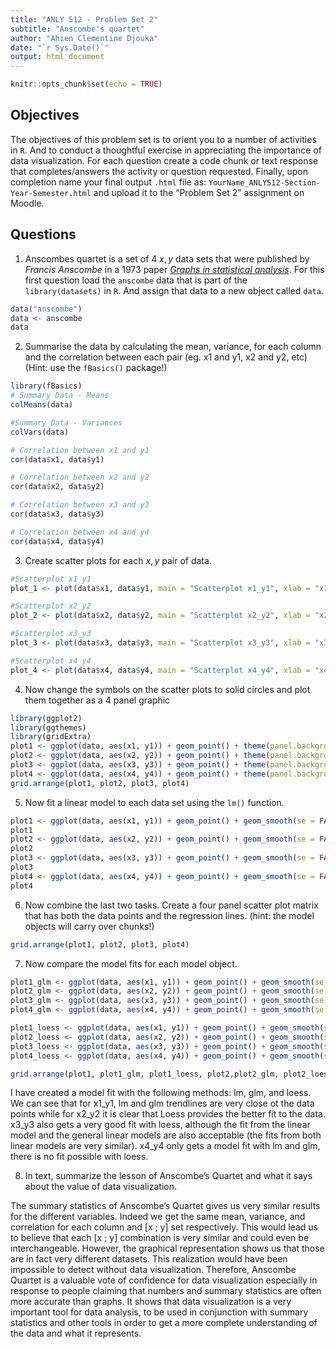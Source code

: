 ```yaml
---
title: "ANLY 512 - Problem Set 2"
subtitle: "Anscombe's quartet"
author: "Ahien Clementine Djouka"
date: "`r Sys.Date()`"
output: html_document
---
```


```r
knitr::opts_chunk$set(echo = TRUE)
```


## Objectives

The objectives of this problem set is to orient you to a number of activities in `R`.  And to conduct a thoughtful exercise in appreciating the importance of data visualization.  For each question create a code chunk or text response that completes/answers the activity or question requested. Finally, upon completion name your final output `.html` file as: `YourName_ANLY512-Section-Year-Semester.html` and upload it to the "Problem Set 2" assignment on Moodle.



## Questions

1. Anscombes quartet is a set of 4 $x,y$ data sets that were published by *Francis Anscombe* in a 1973 paper [*Graphs in statistical analysis*](https://www.jstor.org/stable/2682899?seq=1#page_scan_tab_contents).  For this first question load the `anscombe` data that is part of the `library(datasets)` in `R`.  And assign that data to a new object called `data`.

```r
data("anscombe")
data <- anscombe
data
```


2. Summarise the data by calculating the mean, variance, for each column and the correlation between each pair (eg. x1 and y1, x2 and y2, etc) (Hint: use the `fBasics()` package!)

```r
library(fBasics)
# Summary Data - Means
colMeans(data)

#Summary Data - Variances
colVars(data)

# Correlation between x1 and y1
cor(data$x1, data$y1)

# Correlation between x2 and y2
cor(data$x2, data$y2)

# Correlation between x3 and y3
cor(data$x3, data$y3)

# Correlation between x4 and y4
cor(data$x4, data$y4)
```

3. Create scatter plots for each $x, y$ pair of data.
```r
#Scatterplot x1_y1
plot_1 <- plot(data$x1, data$y1, main = "Scatterplot x1_y1", xlab = "x1", ylab = "y1")

#Scatterplot x2_y2
plot_2 <- plot(data$x2, data$y2, main = "Scatterplot x2_y2", xlab = "x2", ylab = "y2")

#Scatterplot x3_y3
plot_3 <- plot(data$x3, data$y3, main = "Scatterplot x3_y3", xlab = "x3", ylab = "y3")

#Scatterplot x4_y4
plot_4 <- plot(data$x4, data$y4, main = "Scatterplot x4_y4", xlab = "x4", ylab = "y4")
```

4. Now change the symbols on the scatter plots to solid circles and plot them together as a 4 panel graphic

```r
library(ggplot2)
library(ggthemes)
library(gridExtra)
plot1 <- ggplot(data, aes(x1, y1)) + geom_point() + theme(panel.background = element_rect(fill = "white")) + theme(axis.line = element_line(colour = "black")) + ggtitle("Scatterplot x1 vs y1")
plot2 <- ggplot(data, aes(x2, y2)) + geom_point() + theme(panel.background = element_rect(fill = "white")) + theme(axis.line = element_line(colour = "black")) + ggtitle("Scatterplot x2 vs y2")
plot3 <- ggplot(data, aes(x3, y3)) + geom_point() + theme(panel.background = element_rect(fill = "white")) + theme(axis.line = element_line(colour = "black")) + ggtitle("Scatterplot x3 vs y3")
plot4 <- ggplot(data, aes(x4, y4)) + geom_point() + theme(panel.background = element_rect(fill = "white")) + theme(axis.line = element_line(colour = "black")) + ggtitle("Scatterplot x4 vs y4")
grid.arrange(plot1, plot2, plot3, plot4)
```

5. Now fit a linear model to each data set using the `lm()` function.
```r
plot1 <- ggplot(data, aes(x1, y1)) + geom_point() + geom_smooth(se = FALSE, method = "lm") + theme(panel.background = element_rect(fill = "white")) + theme(axis.line = element_line(colour = "black")) + ggtitle("x1_y1 with lm")
plot1
plot2 <- ggplot(data, aes(x2, y2)) + geom_point() + geom_smooth(se = FALSE, method = "lm") + theme(panel.background = element_rect(fill = "white")) + theme(axis.line = element_line(colour = "black")) + ggtitle("x2_y2 with lm")
plot2
plot3 <- ggplot(data, aes(x3, y3)) + geom_point() + geom_smooth(se = FALSE, method = "lm") + theme(panel.background = element_rect(fill = "white")) + theme(axis.line = element_line(colour = "black")) + ggtitle("x3_y3 with lm")
plot3
plot4 <- ggplot(data, aes(x4, y4)) + geom_point() + geom_smooth(se = FALSE, method = "lm") + theme(panel.background = element_rect(fill = "white")) + theme(axis.line = element_line(colour = "black")) + ggtitle("x4_y4 with lm")
plot4
```

6. Now combine the last two tasks.  Create a four panel scatter plot matrix that has both the data points and the regression lines. (hint: the model objects will carry over chunks!)
```r
grid.arrange(plot1, plot2, plot3, plot4)
```


7.  Now compare the model fits for each model object.
```r
plot1_glm <- ggplot(data, aes(x1, y1)) + geom_point() + geom_smooth(se = FALSE, method = "glm") + theme(panel.background = element_rect(fill = "white")) + theme(axis.line = element_line(colour = "black")) + ggtitle("x1_y1 with glm")
plot2_glm <- ggplot(data, aes(x2, y2)) + geom_point() + geom_smooth(se = FALSE, method = "glm") + theme(panel.background = element_rect(fill = "white")) + theme(axis.line = element_line(colour = "black")) + ggtitle("x2_y2 with glm")
plot3_glm <- ggplot(data, aes(x3, y3)) + geom_point() + geom_smooth(se = FALSE, method = "glm") + theme(panel.background = element_rect(fill = "white")) + theme(axis.line = element_line(colour = "black")) + ggtitle("x3_y3 with glm")
plot4_glm <- ggplot(data, aes(x4, y4)) + geom_point() + geom_smooth(se = FALSE, method = "glm") + theme(panel.background = element_rect(fill = "white")) + theme(axis.line = element_line(colour = "black")) + ggtitle("x4_y4 with glm")

plot1_loess <- ggplot(data, aes(x1, y1)) + geom_point() + geom_smooth(se = FALSE, method = "loess") + theme(panel.background = element_rect(fill = "white")) + theme(axis.line = element_line(colour = "black")) + ggtitle("x1_y1 with loess")
plot2_loess <- ggplot(data, aes(x2, y2)) + geom_point() + geom_smooth(se = FALSE, method = "loess") + theme(panel.background = element_rect(fill = "white")) + theme(axis.line = element_line(colour = "black")) + ggtitle("x2_y2 with loess")
plot3_loess <- ggplot(data, aes(x3, y3)) + geom_point() + geom_smooth(se = FALSE, method = "loess") + theme(panel.background = element_rect(fill = "white")) + theme(axis.line = element_line(colour = "black")) + ggtitle("x3_y3 with loess")
plot4_loess <- ggplot(data, aes(x4, y4)) + geom_point() + geom_smooth(se = FALSE, method = "loess") + theme(panel.background = element_rect(fill = "white")) + theme(axis.line = element_line(colour = "black")) + ggtitle("x4_y4 with loess")

grid.arrange(plot1, plot1_glm, plot1_loess, plot2,plot2_glm, plot2_loess, plot3, plot3_glm, plot3_loess, plot4, plot4_glm, plot4_loess)
```

I have created a model fit with the following methods: lm, glm, and loess.
We can see that for x1_y1, lm and glm trendlines are very close ot the data points while for x2_y2 it is clear that Loess provides the better fit to the data.
x3_y3 also gets a very good fit with loess, although the fit from the linear model and the general linear models are also acceptable (the fits from both linear models are very similar).
x4_y4 only gets a model fit with lm and glm, there is no fit possible with loess.




8. In text, summarize the lesson of Anscombe's Quartet and what it says about the value of data visualization.

The summary statistics of Anscombe's Quartet gives us very similar results for the different variables. Indeed we get the same mean, variance, and correlation for each column and [x ; y] set respectively. This would lead us to believe that each [x ; y] combination is very similar and could even be interchangeable. However, the graphical representation shows us that those are in fact very different datasets.
This realization would have been impossible to detect without data visualization. Therefore, Anscombe Quartet is a valuable vote of confidence for data visualization especially in response to people claiming that numbers and summary statistics are often more accurate than graphs.
It shows that data visualization is a very important tool for data analysis, to be used in conjunction with summary statistics and other tools in order to get a more complete understanding of the data and what it represents.





